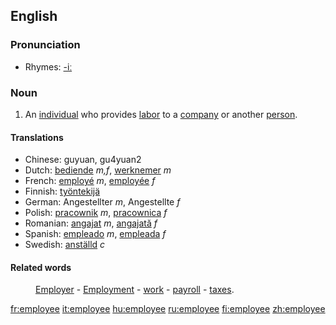 ==English==

===Pronunciation===
*Rhymes: [[Rhymes:English:-iː|-iː]]

=== Noun ===

#An [[individual]] who provides [[labor]] to a [[company]] or another [[person]].

==== Translations ====
*Chinese: guyuan, gu4yuan2
*Dutch: [[bediende]] ''m,f'', [[werknemer]] ''m''
*French: [[employé]] ''m'', [[employée]] ''f''
*Finnish: [[työntekijä]]
*German: Angestellter ''m'', Angestellte ''f''
*Polish: [[pracownik]] ''m'', [[pracownica]] ''f''
*Romanian: [[angajat]] ''m'', [[angajată]] ''f''
*Spanish: [[empleado]] ''m'', [[empleada]] ''f''
*Swedish: [[anställd]] ''c''

==== Related words ====
:[[Employer]] - [[Employment]] - [[work]] - [[payroll]] - [[taxes]].

[[fr:employee]]
[[it:employee]]
[[hu:employee]]
[[ru:employee]]
[[fi:employee]]
[[zh:employee]]
